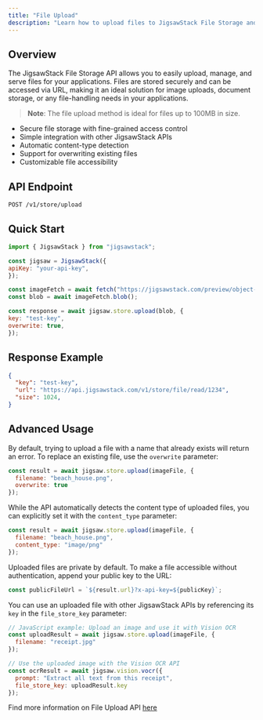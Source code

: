 ```yaml
---
title: "File Upload"
description: "Learn how to upload files to JigsawStack File Storage and use them across different APIs"
---
```


## Overview

The JigsawStack File Storage API allows you to easily upload, manage, and serve files for your applications. Files are stored securely and can be accessed via URL, making it an ideal solution for image uploads, document storage, or any file-handling needs in your applications.

> **Note**: The file upload method is ideal for files up to 100MB in size.

- Secure file storage with fine-grained access control
- Simple integration with other JigsawStack APIs
- Automatic content-type detection
- Support for overwriting existing files
- Customizable file accessibility

## API Endpoint

```
POST /v1/store/upload
```

## Quick Start

```javascript  JavaScript
import { JigsawStack } from "jigsawstack";

const jigsaw = JigsawStack({
apiKey: "your-api-key",
});

const imageFetch = await fetch("https://jigsawstack.com/preview/object-detection-example-input.jpg");
const blob = await imageFetch.blob();

const response = await jigsaw.store.upload(blob, {
key: "test-key",
overwrite: true,
});
```

## Response Example

```json
{
  "key": "test-key",
  "url": "https://api.jigsawstack.com/v1/store/file/read/1234",
  "size": 1024,
}
```

## Advanced Usage

By default, trying to upload a file with a name that already exists will return an error. To replace an existing file, use the `overwrite` parameter:

```javascript Overwriting Existing Files
const result = await jigsaw.store.upload(imageFile, {
  filename: "beach_house.png",
  overwrite: true
});
```

While the API automatically detects the content type of uploaded files, you can explicitly set it with the `content_type` parameter:

```javascript Specifying Content Type
const result = await jigsaw.store.upload(imageFile, {
  filename: "beach_house.png",
  content_type: "image/png"
});
```

Uploaded files are private by default. To make a file accessible without authentication, append your public key to the URL:

```javascript Making Files Publicly Accessible
const publicFileUrl = `${result.url}?x-api-key=${publicKey}`;
```

You can use an uploaded file with other JigsawStack APIs by referencing its `key` in the `file_store_key` parameter:

```javascript Using Uploaded Files with Other JigsawStack APIs
// JavaScript example: Upload an image and use it with Vision OCR
const uploadResult = await jigsaw.store.upload(imageFile, {
  filename: "receipt.jpg"
});

// Use the uploaded image with the Vision OCR API
const ocrResult = await jigsaw.vision.vocr({
  prompt: "Extract all text from this receipt",
  file_store_key: uploadResult.key
});
```

<Note>Find more information on File Upload API [here](/api-reference/store/file/add)</Note>